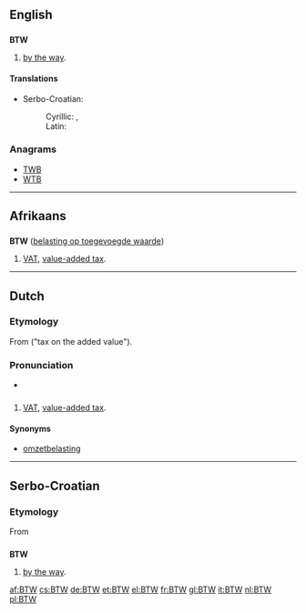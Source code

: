 {{also|btw}}
==English==

==={{initialism}}===
'''BTW'''

# {{Internet|text}} [[by the way]].

====Translations====
{{trans-top|[[by the way]]}}
* Serbo-Croatian:
*: Cyrillic: {{t|sh|УБР|tr=UBR|sc=Cyrl}}, {{qualifier|slang}} {{t|sh|БТЊ|sc=Cyrl}}
*: Latin: {{t|sh|UBR|sc=Latn}}
{{trans-mid}}
{{trans-bottom}}

===Anagrams===
* [[TWB#English|TWB]]
* [[WTB#English|WTB]]

----

==Afrikaans==

==={{initialism|lang=af}}===
'''BTW''' ([[belasting op toegevoegde waarde]])

# [[VAT]], [[value-added tax]].

----

==Dutch==

===Etymology===
From {{term|belasting|lang=nl}} {{term|op|lang=nl}} {{term|de|lang=nl}} {{term|toevoegen|toegevoegde|lang=nl}} {{term|waarde|lang=nl}} ("tax on the added value").

===Pronunciation===
* {{audio|Nl-BTW.ogg|Audio}}

==={{initialism|lang=nl}}===
{{infl|nl}}

# [[VAT]], [[value-added tax]].

====Synonyms====
* [[omzetbelasting]]

----

==Serbo-Croatian==

===Etymology===
From {{etyl|en|sh}} {{term|BTW||[[by the way]]|lang=en}}

==={{initialism|lang=sh}}===
'''BTW'''

# {{Internet|text}} [[by the way]].

[[af:BTW]]
[[cs:BTW]]
[[de:BTW]]
[[et:BTW]]
[[el:BTW]]
[[fr:BTW]]
[[gl:BTW]]
[[it:BTW]]
[[nl:BTW]]
[[pl:BTW]]